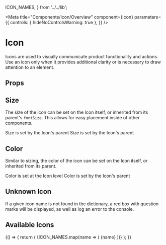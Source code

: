   ICON_NAMES,
} from '../../lib';

<Meta
  title="Components/Icon/Overview"
  component={Icon}
  parameters={{
    controls: { hideNoControlsWarning: true },
  }}
/>

# Icon

Icons are used to visually communicate product functionality and actions.
Use an icon only when it provides additional clarity or is necessary to draw attention to an element.

<Canvas isExpanded>
  <Icon name="star" />
</Canvas>

## Props

<ArgsTable of={Icon} />

## Size

The size of the icon can be set on the Icon itself, or inherited from its parent's `fontSize`.
This allows for easy placement inside of other components.

<Canvas>
  <Story name="size">
    <Box direction="row" gap="sm" margin="0 0 md 0" fontSize="xs">
      <Icon name="remove" color="danger-500" />
      <Box>Size is set by the Icon's parent</Box>
    </Box>
    <Box direction="row" fontSize="xl" gap="sm">
      <Icon name="star" color="warning-400" />
      <Box>Size is set by the Icon's parent</Box>
    </Box>
  </Story>
</Canvas>

## Color

Similar to sizing, the color of the icon can be set on the Icon itself, or inherited from its parent.

<Canvas>
  <Story name="color">
    <Box direction="row" gap="sm" margin="0 0 md 0">
      <Icon name="remove" color="danger-500" />
      <Box>Color is set at the Icon level</Box>
    </Box>
    <Box direction="row" gap="sm" color="secondary-400">
      <Icon name="book" />
      <Box>Color is set by the Icon's parent</Box>
    </Box>
  </Story>
</Canvas>

## Unknown Icon

If a given icon name is not found in the dictionary, a red box with question marks will be displayed, as well as log an error to the console.

<Canvas>
  <Story name="unknown icon">
    <Icon name="does-not-exist" className="font-size-2xl" />
  </Story>
</Canvas>

## Available Icons

<Canvas>
  <Story
    name="all icons"
    parameters={{
      design: {
        type: 'figma',
        url: 'https://www.figma.com/file/k1kOsplTGXvSSMQQCzhCND/Rhinolabs-Design-System?node-id=972%3A15875',
      },
    }}
  >
    {() => {
      return (
        <Box
          style={{
            display: 'grid',
            gridTemplateColumns: 'repeat(auto-fill,minmax(6rem,1fr))',
            gridAutoRows: '6rem',
            gap: '1rem',
          }}
        >
          {ICON_NAMES.map(name => (
            <Box
              key={name}
              fontSize="lg"
              textAlign="center"
              alignItems="center"
              justifyContent="center"
              gap="sm"
            >
              <Icon className="neutral-500" name={name} />
              <Box as="p" color="grey-500" fontSize="sm">
                {name}
              </Box>
            </Box>
          ))}
        </Box>
      );
    }}
  </Story>
</Canvas>
